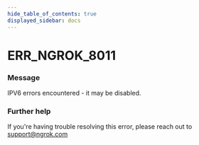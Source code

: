 ```yaml
---
hide_table_of_contents: true
displayed_sidebar: docs
---
```



# ERR_NGROK_8011

### Message

IPV6 errors encountered - it may be disabled.

<ErrorDetails error="err_ngrok_8011" />

### Further help

If you're having trouble resolving this error, please reach out to [support@ngrok.com](mailto:support@ngrok.com?subject=Help%20with%20ERR_NGROK_8011)

